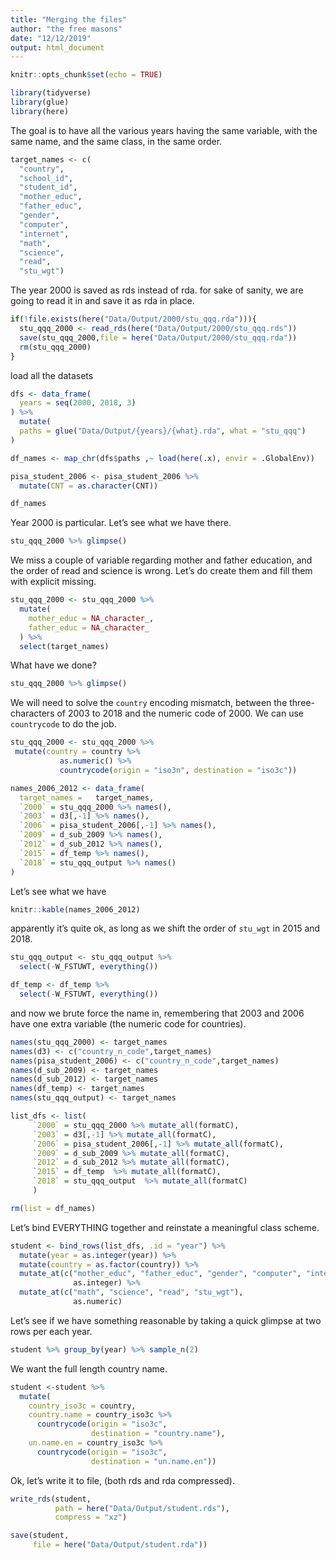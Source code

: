 ```yaml
---
title: "Merging the files"
author: "the free masons"
date: "12/12/2019"
output: html_document
---
```


```r
knitr::opts_chunk$set(echo = TRUE)
```

```r
library(tidyverse)
library(glue)
library(here)
```

The goal is to have all the various years having the same variable, with the same name, and the same class, in the same order.

```r
target_names <- c(
  "country",
  "school_id",
  "student_id",
  "mother_educ",
  "father_educ",
  "gender",
  "computer",
  "internet",
  "math",
  "science",
  "read",
  "stu_wgt")
```


The year 2000 is saved as rds instead of rda. for sake of sanity, we are going to read it in and save it as rda in place.

```r

if(!file.exists(here("Data/Output/2000/stu_qqq.rda"))){
  stu_qqq_2000 <- read_rds(here("Data/Output/2000/stu_qqq.rds"))
  save(stu_qqq_2000,file = here("Data/Output/2000/stu_qqq.rda"))
  rm(stu_qqq_2000)
}
```

load all the datasets

```r
dfs <- data_frame(
  years = seq(2000, 2018, 3)
) %>%
  mutate(
  paths = glue("Data/Output/{years}/{what}.rda", what = "stu_qqq")
)

df_names <- map_chr(dfs$paths ,~ load(here(.x), envir = .GlobalEnv))

pisa_student_2006 <- pisa_student_2006 %>%
  mutate(CNT = as.character(CNT))
```

```r
df_names
```

Year 2000 is particular. Let's see what we have there.

```r
stu_qqq_2000 %>% glimpse()
```

We miss a couple of variable regarding mother and father education, and the order of read and science is wrong. Let's do create them and fill them with explicit missing.

```r
stu_qqq_2000 <- stu_qqq_2000 %>%
  mutate(
    mother_educ = NA_character_,
    father_educ = NA_character_
  ) %>%
  select(target_names)
```

What have we done?

```r
stu_qqq_2000 %>% glimpse()
```

We will need to solve the `country` encoding mismatch, between the three-characters of 2003 to 2018 and the numeric code of 2000. We can use `countrycode` to do the job.

```r
stu_qqq_2000 <- stu_qqq_2000 %>%
 mutate(country = country %>%
           as.numeric() %>%
           countrycode(origin = "iso3n", destination = "iso3c"))
```


```r
names_2006_2012 <- data_frame(
  target_names =   target_names,
  `2000` = stu_qqq_2000 %>% names(),
  `2003` = d3[,-1] %>% names(),
  `2006` = pisa_student_2006[,-1] %>% names(),
  `2009` = d_sub_2009 %>% names(),
  `2012` = d_sub_2012 %>% names(),
  `2015` = df_temp %>% names(),
  `2018` = stu_qqq_output %>% names()
)
```

Let's see what we have

```r
knitr::kable(names_2006_2012)
```

apparently it's quite ok, as long as we shift the order of `stu_wgt` in 2015 and 2018.

```r
stu_qqq_output <- stu_qqq_output %>%
  select(-W_FSTUWT, everything())

df_temp <- df_temp %>%
  select(-W_FSTUWT, everything())
```

and now we brute force the name in, remembering that 2003 and 2006 have one extra variable (the numeric code for countries).

```r
names(stu_qqq_2000) <- target_names
names(d3) <- c("country_n_code",target_names)
names(pisa_student_2006) <- c("country_n_code",target_names)
names(d_sub_2009) <- target_names
names(d_sub_2012) <- target_names
names(df_temp) <- target_names
names(stu_qqq_output) <- target_names
```

```r
list_dfs <- list(
     `2000` = stu_qqq_2000 %>% mutate_all(formatC),
     `2003` = d3[,-1] %>% mutate_all(formatC),
     `2006` = pisa_student_2006[,-1] %>% mutate_all(formatC),
     `2009` = d_sub_2009 %>% mutate_all(formatC),
     `2012` = d_sub_2012 %>% mutate_all(formatC),
     `2015` = df_temp  %>% mutate_all(formatC),
     `2018` = stu_qqq_output  %>% mutate_all(formatC)
     )

rm(list = df_names)
```

Let's bind EVERYTHING together and reinstate a meaningful class scheme.

```r
student <- bind_rows(list_dfs, .id = "year") %>%
  mutate(year = as.integer(year)) %>%
  mutate(country = as.factor(country)) %>%
  mutate_at(c("mother_educ", "father_educ", "gender", "computer", "internet"),
              as.integer) %>%
  mutate_at(c("math", "science", "read", "stu_wgt"),
              as.numeric)
```

Let's see if we have something reasonable by taking a quick glimpse at two rows per each year.

```r
student %>% group_by(year) %>% sample_n(2)
```

We want the full length country name.

```r
student <-student %>%
  mutate(
    country_iso3c = country,
    country.name = country_iso3c %>%
      countrycode(origin = "iso3c",
                  destination = "country.name"),
    un.name.en = country_iso3c %>%
      countrycode(origin = "iso3c",
                  destination = "un.name.en"))
```


Ok, let's write it to file, (both rds and rda compressed).

```r
write_rds(student,
          path = here("Data/Output/student.rds"),
          compress = "xz")

save(student,
     file = here("Data/Output/student.rda"))
```


